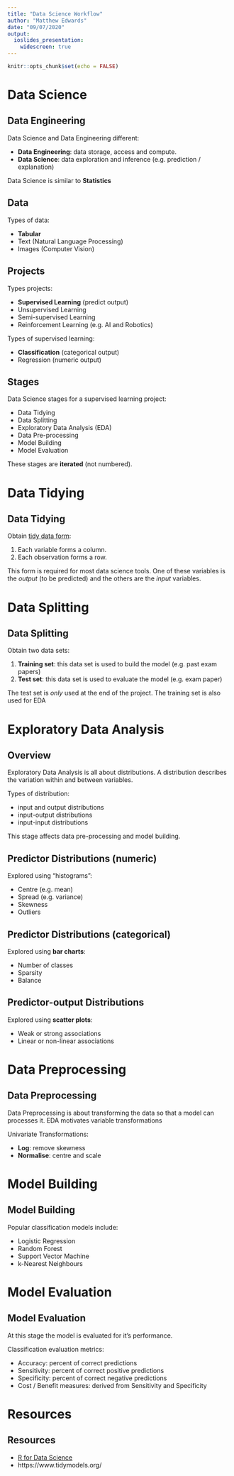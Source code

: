 ```yaml
---
title: "Data Science Workflow"
author: "Matthew Edwards"
date: "09/07/2020"
output: 
  ioslides_presentation:
    widescreen: true
---
```


```r
knitr::opts_chunk$set(echo = FALSE)
```

# Data Science

## Data Engineering

Data Science and Data Engineering different:

- **Data Engineering**: data storage, access and compute.
- **Data Science**: data exploration and inference (e.g. prediction / explanation)

Data Science is similar to **Statistics**

## Data

Types of data:

- **Tabular**
- Text (Natural Language Processing)
- Images (Computer Vision)

## Projects

Types projects:

- **Supervised Learning** (predict output)
- Unsupervised Learning 
- Semi-supervised Learning
- Reinforcement Learning (e.g. AI and Robotics)

Types of supervised learning:

- **Classification** (categorical output)
- Regression (numeric output)

## Stages

Data Science stages for a supervised learning project:

- Data Tidying
- Data Splitting
- Exploratory Data Analysis (EDA)
- Data Pre-processing
- Model Building
- Model Evaluation
 
These stages are **iterated** (not numbered).

# Data Tidying

## Data Tidying

Obtain [tidy data form](https://vita.had.co.nz/papers/tidy-data.pdf):

1. Each variable forms a column.
2. Each observation forms a row.

This form is required for most data science tools. One of these variables is the *output* (to be predicted) and the others are the *input* variables.

# Data Splitting

## Data Splitting

Obtain two data sets:

1. **Training set**: this data set is used to build the model (e.g. past exam papers)
2. **Test set**: this data set is used to evaluate the model (e.g. exam paper)

The test set is *only* used at the end of the project. The training set is also used for EDA

# Exploratory Data Analysis

## Overview

Exploratory Data Analysis is all about distributions. A distribution describes the variation within and between variables.

Types of distribution:

- input and output distributions
- input-output distributions
- input-input distributions

This stage affects data pre-processing and model building.

## Predictor Distributions (numeric)

Explored using "histograms":

- Centre (e.g. mean)
- Spread (e.g. variance)
- Skewness
- Outliers

## Predictor Distributions (categorical)

Explored using **bar charts**:

- Number of classes
- Sparsity
- Balance

## Predictor-output Distributions

Explored using **scatter plots**:

- Weak or strong associations
- Linear or non-linear associations

# Data Preprocessing

## Data Preprocessing

Data Preprocessing is about transforming the data so that a model can processes it. EDA motivates variable transformations

Univariate Transformations: 

- **Log**: remove skewness
- **Normalise**: centre and scale

# Model Building

## Model Building

Popular classification models include:

- Logistic Regression
- Random Forest
- Support Vector Machine
- k-Nearest Neighbours

# Model Evaluation

## Model Evaluation

At this stage the model is evaluated for it's performance. 

Classification evaluation metrics:

- Accuracy: percent of correct predictions
- Sensitivity: percent of correct positive predictions
- Specificity: percent of correct negative predictions
- Cost / Benefit measures: derived from Sensitivity and Specificity

# Resources

## Resources

- [R for Data Science](https://r4ds.had.co.nz/)
- https://www.tidymodels.org/
